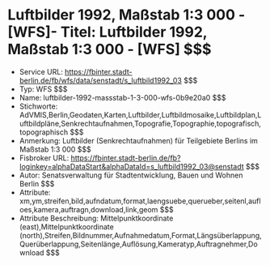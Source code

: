 # Luftbilder 1992, Maßstab 1:3 000 - [WFS]- Titel: Luftbilder 1992, Maßstab 1:3 000 - [WFS] $$$
- Service URL: https://fbinter.stadt-berlin.de/fb/wfs/data/senstadt/s_luftbild1992_03 $$$
- Typ: WFS $$$
- Name: luftbilder-1992-massstab-1-3-000-wfs-0b9e20a0 $$$
- Stichworte: AdVMIS,Berlin,Geodaten,Karten,Luftbilder,Luftbildmosaike,Luftbildplan,Luftbildpläne,Senkrechtaufnahmen,Topografie,Topographie,topografisch,topographisch $$$
- Anmerkung: Luftbilder (Senkrechtaufnahmen) für Teilgebiete Berlins im Maßstab  1:3 000 $$$
- Fisbroker URL: https://fbinter.stadt-berlin.de/fb?loginkey=alphaDataStart&alphaDataId=s_luftbild1992_03@senstadt $$$
- Autor: Senatsverwaltung für Stadtentwicklung, Bauen und Wohnen Berlin $$$
- Attribute: xm,ym,streifen,bild,aufndatum,format,laengsuebe,querueber,seitenl,aufloes,kamera,auftragn,download,link,geom $$$
- Attribute Beschreibung: Mittelpunktkoordinate (east),Mittelpunktkoordinate (north),Streifen,Bildnummer,Aufnahmedatum,Format,Längsüberlappung,Querüberlappung,Seitenlänge,Auflösung,Kameratyp,Auftragnehmer,Download $$$
